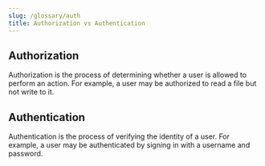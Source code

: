 ```yaml
---
slug: /glossary/auth
title: Authorization vs Authentication
---
```


## Authorization

Authorization is the process of determining whether a user is allowed to perform an action. For example, a user may be authorized to read a file but not write to it.

## Authentication

Authentication is the process of verifying the identity of a user. For example, a user may be authenticated by signing in with a username and password.
